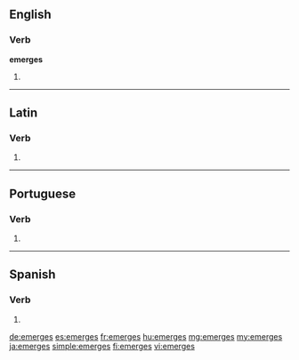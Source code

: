 ==English==

===Verb===
'''emerges'''

# {{en-third-person singular of|emerge}}

----

==Latin==

===Verb===
{{la-verb-form|ēmergēs}}

# {{conjugation of|ēmergō||2|s|fut|act|ind|lang=la}}

----

==Portuguese==

===Verb===
{{head|pt|verb form}}

# {{conjugation of|emergir||2|s|present|indicative|lang=pt}}

----

==Spanish==

===Verb===
{{es-verb-form|emerger}}

# {{es-verb form of|ending=er|mood=indicative|tense=present|pers=2|formal=no|number=singular|emerger}}

[[de:emerges]]
[[es:emerges]]
[[fr:emerges]]
[[hu:emerges]]
[[mg:emerges]]
[[my:emerges]]
[[ja:emerges]]
[[simple:emerges]]
[[fi:emerges]]
[[vi:emerges]]